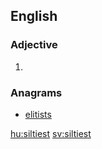 ==English==

===Adjective===
{{head|en}}

# {{en-superlative of|silty}}

===Anagrams===
* [[elitists#English|elitists]]

[[hu:siltiest]]
[[sv:siltiest]]